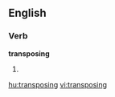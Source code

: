 
==English==

===Verb===
'''transposing'''

# {{present participle of|[[transpose]]}}

[[hu:transposing]]
[[vi:transposing]]